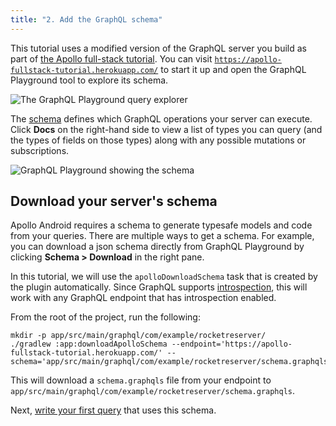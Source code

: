 ```yaml
---
title: "2. Add the GraphQL schema"
---
```


This tutorial uses a modified version of the GraphQL server you build as part of [the Apollo full-stack tutorial](https://www.apollographql.com/docs/tutorial/introduction/). You can visit [`https://apollo-fullstack-tutorial.herokuapp.com/`](https://apollo-fullstack-tutorial.herokuapp.com/) to start it up and open the GraphQL Playground tool to explore its schema.

<img src="images/graphiql.png" alt="The GraphQL Playground query explorer" class="screenshot"/>

The [schema](https://graphql.org/learn/schema/) defines which GraphQL operations your server can execute. Click **Docs** on the right-hand side to view a list of types you can query (and the types of fields on those types) along with any possible mutations or subscriptions.

<img src="images/graphiql_show_schema.png" alt="GraphQL Playground showing the schema" class="screenshot"/>

## Download your server's schema

Apollo Android requires a schema to generate typesafe models and code from your queries. There are multiple ways to get a schema. For example, you can download a json schema directly from GraphQL Playground by clicking **Schema > Download** in the right pane.

In this tutorial, we will use the `apolloDownloadSchema` task that is created by the plugin automatically. Since GraphQL supports [introspection](https://graphql.org/learn/introspection/), this will work with any GraphQL endpoint that has introspection enabled.

From the root of the project, run the following:

```shell:title=(shell)
mkdir -p app/src/main/graphql/com/example/rocketreserver/
./gradlew :app:downloadApolloSchema --endpoint='https://apollo-fullstack-tutorial.herokuapp.com/' --schema='app/src/main/graphql/com/example/rocketreserver/schema.graphqls'
```

This will download a `schema.graphqls` file from your endpoint to `app/src/main/graphql/com/example/rocketreserver/schema.graphqls`.

Next, [write your first query](03-write-your-first-query) that uses this schema.
